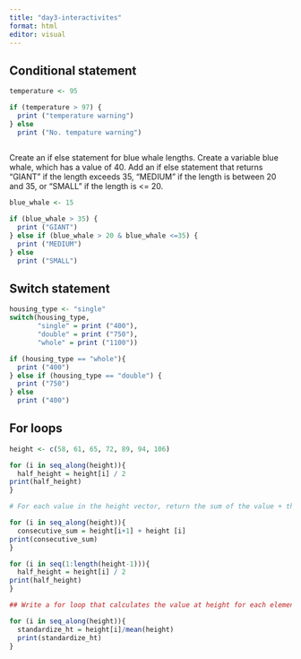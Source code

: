 ```yaml
---
title: "day3-interactivites"
format: html
editor: visual
---
```


## Conditional statement

```r
temperature <- 95

if (temperature > 97) {
  print ("temperature warning")
} else 
  print ("No. tempature warning")
  
```

Create an if else statement for blue whale lengths. Create a variable blue whale, which has a value of 40. Add an if else statement that returns "GIANT" if the length exceeds 35, "MEDIUM" if the length is between 20 and 35, or "SMALL" if the length is \<= 20.

```r

blue_whale <- 15

if (blue_whale > 35) {
  print ("GIANT")
} else if (blue_whale > 20 & blue_whale <=35) {
  print ("MEDIUM")
} else 
  print ("SMALL")
```

## Switch statement

```r
housing_type <- "single"
switch(housing_type,
       "single" = print ("400"),
       "double" = print ("750"),
       "whole" = print ("1100"))

if (housing_type == "whole"){
  print ("400")
} else if (housing_type == "double") {
  print ("750")
} else 
  print ("400")
```

## For loops

```r
height <- c(58, 61, 65, 72, 89, 94, 106)

for (i in seq_along(height)){
  half_height = height[i] / 2
print(half_height)
}

# For each value in the height vector, return the sum of the value + the one right after it...

for (i in seq_along(height)){
  consecutive_sum = height[i+1] + height [i]
print(consecutive_sum)
}

for (i in seq(1:length(height-1))){
  half_height = height[i] / 2
print(half_height)
}

## Write a for loop that calculates the value at height for each element divided by the mean of the entire height vector 

for (i in seq_along(height)){
  standardize_ht = height[i]/mean(height)
  print(standardize_ht)
}
```
